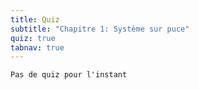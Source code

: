 ```yaml
---
title: Quiz
subtitle: "Chapitre 1: Système sur puce"
quiz: true
tabnav: true
---
```

```ed-pb
Pas de quiz pour l'instant

```